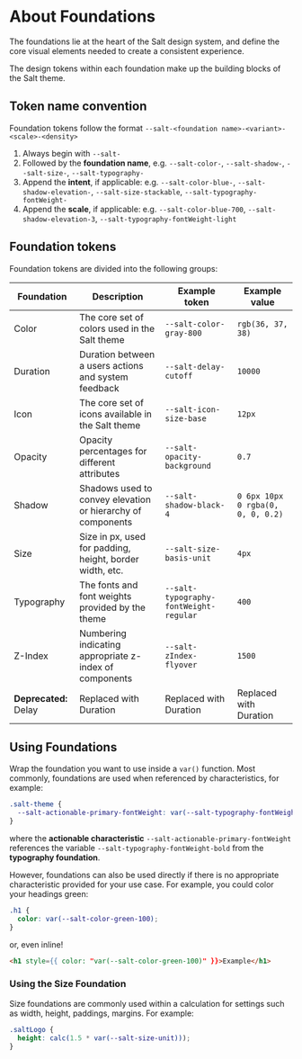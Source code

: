 
<Meta title="Theme/Foundations/About Foundations" />

# About Foundations

The foundations lie at the heart of the Salt design system, and define the core visual elements needed to create a consistent experience.

The design tokens within each foundation make up the building blocks of the Salt theme.

## Token name convention

Foundation tokens follow the format `--salt-<foundation name>-<variant>-<scale>-<density>`

1. Always begin with `--salt-`
2. Followed by the **foundation name**, e.g. `--salt-color-`, `--salt-shadow-`, `--salt-size-`, `--salt-typography-`
3. Append the **intent**, if applicable: e.g. `--salt-color-blue-`, `--salt-shadow-elevation-`, `--salt-size-stackable`, `--salt-typography-fontWeight-`
4. Append the **scale**, if applicable: e.g. `--salt-color-blue-700`, `--salt-shadow-elevation-3`, `--salt-typography-fontWeight-light`

## Foundation tokens

Foundation tokens are divided into the following groups:

| Foundation            | Description                                                 | Example token                          | Example value                     |
| --------------------- | ----------------------------------------------------------- | -------------------------------------- | --------------------------------- |
| Color                 | The core set of colors used in the Salt theme               | `--salt-color-gray-800`                | `rgb(36, 37, 38)`                 |
| Duration              | Duration between a users actions and system feedback        | `--salt-delay-cutoff`                  | `10000`                           |
| Icon                  | The core set of icons available in the Salt theme           | `--salt-icon-size-base`                | `12px`                            |
| Opacity               | Opacity percentages for different attributes                | `--salt-opacity-background`            | `0.7`                             |
| Shadow                | Shadows used to convey elevation or hierarchy of components | `--salt-shadow-black-4`                | `0 6px 10px 0 rgba(0, 0, 0, 0.2)` |
| Size                  | Size in px, used for padding, height, border width, etc.    | `--salt-size-basis-unit`               | `4px`                             |
| Typography            | The fonts and font weights provided by the theme            | `--salt-typography-fontWeight-regular` | `400`                             |
| Z-Index               | Numbering indicating appropriate z-index of components      | `--salt-zIndex-flyover`                | `1500`                            |
| **Deprecated:** Delay | Replaced with Duration                                      | Replaced with Duration                 | Replaced with Duration            |

## Using Foundations

Wrap the foundation you want to use inside a `var()` function. Most commonly, foundations are used when referenced by characteristics, for example:

```css
.salt-theme {
  --salt-actionable-primary-fontWeight: var(--salt-typography-fontWeight-bold);
}
```

where the **actionable characteristic** `--salt-actionable-primary-fontWeight` references the variable `--salt-typography-fontWeight-bold` from the **typography foundation**.

However, foundations can also be used directly if there is no appropriate characteristic provided for your use case. For example, you could color your headings green:

```css
.h1 {
  color: var(--salt-color-green-100);
}
```

or, even inline!

```html
<h1 style={{ color: "var(--salt-color-green-100)" }}>Example</h1>
```

### Using the Size Foundation

Size foundations are commonly used within a calculation for settings such as width, height, paddings, margins. For example:

```css
.saltLogo {
  height: calc(1.5 * var(--salt-size-unit)));
}
```
